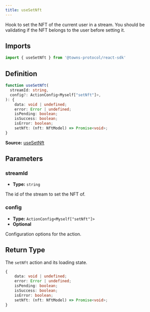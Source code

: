 ```yaml
---
title: useSetNft
---
```

Hook to set the NFT of the current user in a stream. You should be validating if the NFT belongs to the user before setting it.

## Imports

```ts
import { useSetNft } from '@towns-protocol/react-sdk'
```

## Definition

```ts
function useSetNft(
  streamId: string,
  config?: ActionConfig<Myself["setNft"]>,
): {
    data: void | undefined;
    error: Error | undefined;
    isPending: boolean;
    isSuccess: boolean;
    isError: boolean;
    setNft: (nft: NftModel) => Promise<void>;
}
```

**Source:** [useSetNft](https://github.com/towns-protocol/towns/blob/main/packages/react-sdk/src/useMyMember.ts)

## Parameters

### streamId

- **Type:** `string`

The id of the stream to set the NFT of.

### config

- **Type:** `ActionConfig<Myself["setNft"]>`
- **Optional**

Configuration options for the action.

## Return Type

The `setNft` action and its loading state.

```ts
{
    data: void | undefined;
    error: Error | undefined;
    isPending: boolean;
    isSuccess: boolean;
    isError: boolean;
    setNft: (nft: NftModel) => Promise<void>;
}
```
